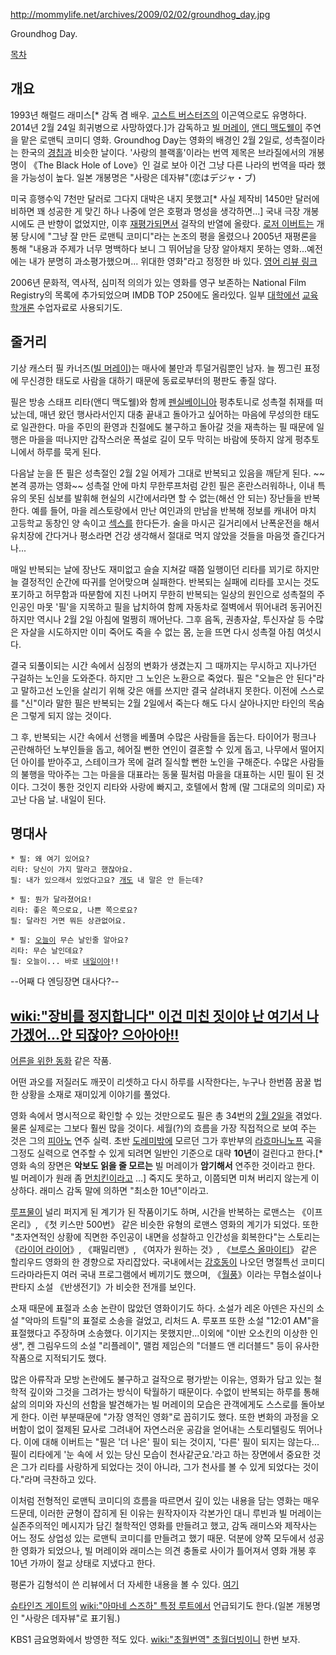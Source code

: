 http://mommylife.net/archives/2009/02/02/groundhog_day.jpg

Groundhog Day.

[[목차]]
== 개요 ==
1993년 해럴드 래미스[* 감독 겸 배우. [[고스트 버스터즈]]의 이곤역으로도 유명하다. 2014년 2월 24일 희귀병으로 사망하였다.]가 감독하고 [[빌 머레이]], [[앤디 맥도웰]]이 주연을 맡은 로맨틱 코미디 영화. Groundhog Day는 영화의 배경인 2월 2일로, 성촉절이라는 한국의 [[경칩]]과 비슷한 날이다. '사랑의 블랙홀'이라는 번역 제목은 브라질에서의 개봉 명이 《The Black Hole of Love》인 걸로 보아 이건 그냥 다른 나라의 번역을 따라 했을 가능성이 높다. 일본 개봉명은 "사랑은 데자뷰"(恋はデジャ・ブ)

미국 흥행수익 7천만 달러로 그다지 대박은 내지 못했고[* 사실 제작비 1450만 달러에 비하면 꽤 성공한 게 맞긴 하나 나중에 얻은 호평과 명성을 생각하면...] 국내 극장 개봉 시에도 큰 반향이 없었지만, 이후 [[재평가]]되면서 걸작의 반열에 올랐다. [[로저 이버트]]는 개봉 당시에 "그냥 잘 만든 로맨틱 코미디"라는 논조의 평을 올렸으나 2005년 재평론을 통해 "내용과 주제가 너무 명백하다 보니 그 뛰어남을 당장 알아채지 못하는 영화...예전에는 내가 분명히 과소평가했으며... 위대한 영화"라고 정정한 바 있다. [http://rogerebert.suntimes.com/apps/pbcs.dll/article?AID=/20050130/REVIEWS08/501300301/1023 영어 리뷰 링크]

2006년 문화적, 역사적, 심미적 의의가 있는 영화를 영구 보존하는 National Film Registry의 목록에 추가되었으며 IMDB TOP 250에도 올라있다. 일부 [[대학]]에선 [[교육학개론]] 수업자료로 사용되기도.

== 줄거리 ==
기상 캐스터 필 카너즈([[빌 머레이]])는 매사에 불만과 투덜거림뿐인 남자. 늘 찡그린 표정에 무신경한 태도로 사람을 대하기 때문에 동료로부터의 평판도 좋질 않다.

필은 방송 스태프 리타(앤디 맥도웰)와 함께 [[펜실베이니아]] 펑추토니로 성촉절 취재를 떠났는데, 매년 왔던 행사라서인지 대충 끝내고 돌아가고 싶어하는 마음에 무성의한 태도로 일관한다. 마을 주민의 환영과 친절에도 불구하고 돌아갈 것을 재촉하는 필 때문에 일행은 마을을 떠나지만 갑작스러운 폭설로 길이 모두 막히는 바람에 뜻하지 않게 펑추토니에서 하루를 묵게 된다. 

다음날 눈을 뜬 필은 성촉절인 2월 2일 어제가 그대로 반복되고 있음을 깨닫게 된다. ~~본격 콩까는 영화~~ 성촉절 안에 마치 무한루프처럼 갇힌 필은 혼란스러워하나, 이내 특유의 못된 심보를 발휘해 현실의 시간에서라면 할 수 없는(해선 안 되는) 장난들을 반복한다. 예를 들어, 마을 레스토랑에서 만난 여인과의 만남을 반복해 정보를 캐내어 마치 고등학교 동창인 양 속이고 [[섹스]]를 한다든가. 술을 마시곤 길거리에서 난폭운전을 해서 유치장에 간다거나 평소라면 건강 생각해서 절대로 먹지 않았을 것들을 마음껏 즐긴다거나...

매일 반복되는 날에 장난도 재미없고 슬슬 지쳐갈 때쯤 일행이던 리타를 꾀기로 하지만 늘 결정적인 순간에 따귀를 얻어맞으며 실패한다. 반복되는 실패에 리타를 꼬시는 것도 포기하고 허무함과 따분함에 지친 나머지 무한히 반복되는 일상의 원인으로 성촉절의 주인공인 마못 '필'을 지목하고 필을 납치하여 함께 자동차로 절벽에서 뛰어내려 동귀어진하지만 역시나 2월 2일 아침에 멀쩡히 깨어난다. 그후 음독, 권총자살, 투신자살 등 수많은 자살을 시도하지만 이미 죽어도 죽을 수 없는 몸, 눈을 뜨면 다시 성촉절 아침 여섯시다.

결국 되풀이되는 시간 속에서 심정의 변화가 생겼는지 그 때까지는 무시하고 지나가던 구걸하는 노인을 도와준다. 하지만 그 노인은 노환으로 죽었다. 필은 "오늘은 안 된다"라고 말하고선 노인을 살리기 위해 갖은 애를 쓰지만 결국 살려내지 못한다. 이전에 스스로를 "신"이라 말한 필은 반복되는 2월 2일에서 죽는다 해도 다시 살아나지만 타인의 목숨은 그렇게 되지 않는 것이다.

그 후, 반복되는 시간 속에서 선행을 베풀며 수많은 사람들을 돕는다. 타이어가 펑크나 곤란해하던 노부인들을 돕고, 헤어질 뻔한 연인이 결혼할 수 있게 돕고, 나무에서 떨어지던 아이를 받아주고, 스테이크가 목에 걸려 질식할 뻔한 노인을 구해준다. 수많은 사람들의 불행을 막아주는 그는 마을을 대표라는 동물 필처럼 마을을 대표하는 시민 필이 된 것이다. 그것이 통한 것인지 리타와 사랑에 빠지고, 호텔에서 함께 (말 그대로의 의미로) 자고난 다음 날. 내일이 된다.

== 명대사 ==
 * 필: 왜 여기 있어요?
 리타: 당신이 가지 말라고 했잖아요.
 필: 내가 있으래서 있었다고요? [[개]]도 내 말은 안 듣는데?

 * 필: 뭔가 달라졌어요!
 리타: 좋은 쪽으로요, 나쁜 쪽으로요?
 필: 달라진 거면 뭐든 상관없어요.

 * 필: [[오늘]]이 무슨 날인줄 알아요?
 리타: 무슨 날인데요?
 필: 오늘이... 바로 [[내일]]이야!!

--어째 다 엔딩장면 대사다?--

== [[wiki:"장비를 정지합니다" 이건 미친 짓이야 난 여기서 나가겠어...안 되잖아? 으아아아!!]] ==
[[어른을 위한 동화]] 같은 작품.

어떤 과오를 저질러도 깨끗이 리셋하고 다시 하루를 시작한다는, 누구나 한번쯤 꿈꿀 법한 상황을 소재로 재미있게 이야기를 풀었다.

영화 속에서 명시적으로 확인할 수 있는 것만으로도 필은 총 34번의 [[2월 2일]]을 겪었다. 물론 실제로는 그보다 훨씬 많을 것이다. 세월(?)의 흐름을 가장 직접적으로 보여 주는 것은 그의 [[피아노]] 연주 실력. 초반 [[도레미]]밖에 모르던 그가 후반부의 [[라흐마니노프]] 곡을 그정도 실력으로 연주할 수 있게 되려면 일반인 기준으로 대략 '''10년'''이 걸린다고 한다.[* 영화 속의 장면은 '''악보도 읽을 줄 모르는''' 빌 머레이가 '''암기해서''' 연주한 것이라고 한다. 빌 머레이가 원래 좀 [[먼치킨]]이라고 ...] 죽지도 못하고, 이쯤되면 미쳐 버리지 않는게 이상하다. 래미스 감독 말에 의하면 "최소한 10년"이라고.

[[루프물]]이 널리 퍼지게 된 계기가 된 작품이기도 하며, 시간을 반복하는 로맨스는 《이프 온리》, 《첫 키스만 500번》 같은 비슷한 유형의 로맨스 영화의 계기가 되었다. 또한 "초자연적인 상황에 직면한 주인공이 내면을 성찰하고 인간성을 회복한다"는 스토리는 《[[라이어 라이어]]》, 《패밀리맨》, 《여자가 원하는 것》, 《[[브루스 올마이티]]》 같은 할리우드 영화의 한 경향으로 자리잡았다. 국내에서는 [[강호동]]이 나오던 명절특선 코미디 드라마라든지 여러 국내 프로그램에서 베끼기도 했으며, 《[[월풍]]》이라는 무협소설이나 판타지 소설 《반생전기》가 비슷한 전개를 보인다.

소재 때문에 표절과 소송 논란이 많았던 영화이기도 하다. 소설가 레온 아덴은 자신의 소설 "악마의 트릴"의 표절로 소송을 걸었고, 리처드 A. 루포프 또한 소설 "12:01 AM"을 표절했다고 주장하며 소송했다. 이기지는 못했지만...이외에 "이반 오소킨의 이상한 인생", 켄 그림우드의 소설 "리플레이", 맬컴 제임슨의 "더블드 앤 리더블드" 등이 유사한 작품으로 지적되기도 했다.

많은 아류작과 모방 논란에도 불구하고 걸작으로 평가받는 이유는, 영화가 담고 있는 철학적 깊이와 그것을 그려가는 방식이 탁월하기 때문이다. 수없이 반복되는 하루를 통해 삶의 의미와 자신의 선함을 발견해가는 빌 머레이의 모습은 관객에게도 스스로를 돌아보게 한다. 이런 부분때문에 "가장 영적인 영화"로 꼽히기도 했다. 또한 변화의 과정을 오버함이 없이 절제된 묘사로 그려내어 자연스러운 공감을 얻어내는 스토리텔링도 뛰어나다. 이에 대해 이버트는 "필은 '더 나은' 필이 되는 것이지, '다른' 필이 되지는 않는다...필이 리타에게 '눈 속에 서 있는 당신 모습이 천사같군요.'라고 하는 장면에서 중요한 것은 그가 리타를 사랑하게 되었다는 것이 아니라, 그가 천사를 볼 수 있게 되었다는 것이다."라며 극찬하고 있다.

이처럼 전형적인 로맨틱 코미디의 흐름을 따르면서 깊이 있는 내용을 담는 영화는 매우 드문데, 이러한 균형이 잡히게 된 이유는 원작자이자 각본가인 대니 루빈과 빌 머레이는 실존주의적인 메시지가 담긴 철학적인 영화를 만들려고 했고, 감독 래미스와 제작사는 어느 정도 상업성 있는 로맨틱 코미디를 만들려고 했기 때문. 덕분에 양쪽 모두에서 성공한 영화가 되었으나, 빌 머레이와 래미스는 의견 충돌로 사이가 틀어져서 영화 개봉 후 10년 가까이 절교 상태로 지냈다고 한다.

평론가 김형석이 쓴 리뷰에서 더 자세한 내용을 볼 수 있다. [http://blog.naver.com/cutesyl?Redirect=Log&logNo=90080592434 여기]

[[슈타인즈 게이트]]의 [[wiki:"아마네 스즈하" 특정 루트]]에서 언급되기도 한다.(일본 개봉명인 "사랑은 데자뷰"로 표기됨.)

KBS1 금요명화에서 방영한 적도 있다. [[wiki:"초월번역" 초월더빙]]이니 한번 보자.
